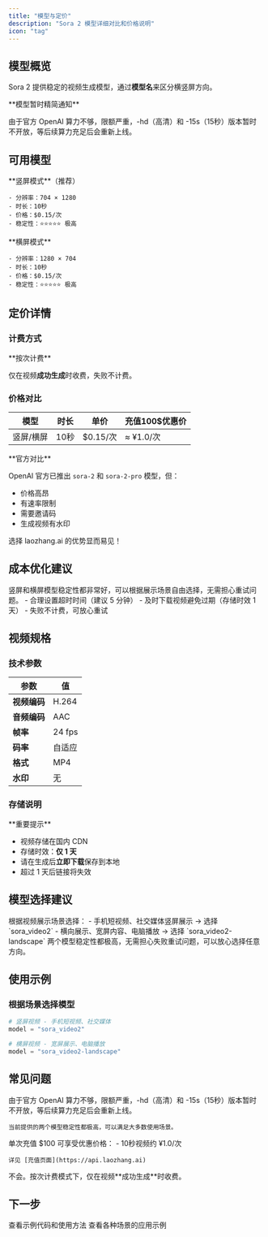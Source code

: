```yaml
---
title: "模型与定价"
description: "Sora 2 模型详细对比和价格说明"
icon: "tag"
---
```


## 模型概览

Sora 2 提供稳定的视频生成模型，通过**模型名**来区分横竖屏方向。

<Note>
**模型暂时精简通知**

由于官方 OpenAI 算力不够，限额严重，-hd（高清）和 -15s（15秒）版本暂时不开放，等后续算力充足后会重新上线。
</Note>

## 可用模型

<CardGroup cols={2}>
  <Card title="sora_video2" icon="mobile">
    **竖屏模式**（推荐）

    - 分辨率：704 × 1280
    - 时长：10秒
    - 价格：$0.15/次
    - 稳定性：⭐⭐⭐⭐⭐ 极高
  </Card>

  <Card title="sora_video2-landscape" icon="tv">
    **横屏模式**

    - 分辨率：1280 × 704
    - 时长：10秒
    - 价格：$0.15/次
    - 稳定性：⭐⭐⭐⭐⭐ 极高
  </Card>
</CardGroup>

## 定价详情

### 计费方式

<Info>
**按次计费**

仅在视频**成功生成**时收费，失败不计费。
</Info>

### 价格对比

| 模型 | 时长 | 单价 | 充值100$优惠价 |
|------|------|------|---------------|
| 竖屏/横屏 | 10秒 | $0.15/次 | ≈ ¥1.0/次 |

<Note>
**官方对比**

OpenAI 官方已推出 `sora-2` 和 `sora-2-pro` 模型，但：
- 价格高昂
- 有速率限制
- 需要邀请码
- 生成视频有水印

选择 laozhang.ai 的优势显而易见！
</Note>

## 成本优化建议

<AccordionGroup>
  <Accordion title="两个模型稳定性都极高" icon="mobile">
    竖屏和横屏模型稳定性都非常好，可以根据展示场景自由选择，无需担心重试问题。
  </Accordion>

  <Accordion title="批量生成优化" icon="list">
    - 合理设置超时时间（建议 5 分钟）
    - 及时下载视频避免过期（存储时效 1 天）
    - 失败不计费，可放心重试
  </Accordion>
</AccordionGroup>

## 视频规格

### 技术参数

| 参数 | 值 |
|------|-----|
| **视频编码** | H.264 |
| **音频编码** | AAC |
| **帧率** | 24 fps |
| **码率** | 自适应 |
| **格式** | MP4 |
| **水印** | 无 |

### 存储说明

<Warning>
**重要提示**

- 视频存储在国内 CDN
- 存储时效：**仅 1 天**
- 请在生成后**立即下载**保存到本地
- 超过 1 天后链接将失效
</Warning>

## 模型选择建议

<Steps>
  <Step title="确定方向">
    根据视频展示场景选择：
    - 手机短视频、社交媒体竖屏展示 → 选择 `sora_video2`
    - 横向展示、宽屏内容、电脑播放 → 选择 `sora_video2-landscape`
  </Step>

  <Step title="稳定性保证">
    两个模型稳定性都极高，无需担心失败重试问题，可以放心选择任意方向。
  </Step>
</Steps>

## 使用示例

### 根据场景选择模型

```python
# 竖屏视频 - 手机短视频、社交媒体
model = "sora_video2"

# 横屏视频 - 宽屏展示、电脑播放
model = "sora_video2-landscape"
```

## 常见问题

<AccordionGroup>
  <Accordion title="为什么暂时只有两个模型？" icon="circle-question">
    由于官方 OpenAI 算力不够，限额严重，-hd（高清）和 -15s（15秒）版本暂时不开放，等后续算力充足后会重新上线。
    
    当前提供的两个模型稳定性都极高，可以满足大多数使用场景。
  </Accordion>

  <Accordion title="如何充值获得优惠价？" icon="wallet">
    单次充值 $100 可享受优惠价格：
    - 10秒视频约 ¥1.0/次

    详见 [充值页面](https://api.laozhang.ai)
  </Accordion>

  <Accordion title="失败了会扣费吗？" icon="ban">
    不会。按次计费模式下，仅在视频**成功生成**时收费。
  </Accordion>
</AccordionGroup>

## 下一步

<CardGroup cols={2}>
  <Card title="快速开始" icon="rocket" href="/api-capabilities/sora2/quick-start">
    查看示例代码和使用方法
  </Card>
  <Card title="更多示例" icon="code" href="/api-capabilities/sora2/examples">
    查看各种场景的应用示例
  </Card>
</CardGroup>
